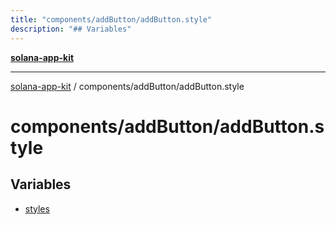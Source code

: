 ```yaml
---
title: "components/addButton/addButton.style"
description: "## Variables"
---
```


[**solana-app-kit**](../../../README.mdx)

***

[solana-app-kit](../../../README.mdx) / components/addButton/addButton.style

# components/addButton/addButton.style

## Variables

- [styles](variables/styles.mdx)

